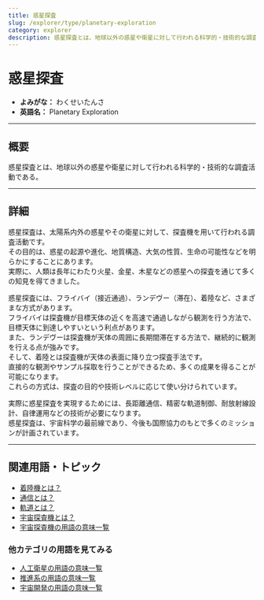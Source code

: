 ```yaml
---
title: 惑星探査
slug: /explorer/type/planetary-exploration
category: explorer
description: 惑星探査とは、地球以外の惑星や衛星に対して行われる科学的・技術的な調査活動である。
---
```



<Head>
  <script type="application/ld+json">
    {`{
      "@context": "https://schema.org",
      "@type": "DefinedTerm",
      "name": "惑星探査",
      "inDefinedTermSet": "https://www.space-portal.org",
      "termCode": "explorer/type/planetary-exploration",
      "description": "惑星探査とは、地球以外の惑星や衛星に対して行われる科学的・技術的な調査活動である。",
      "url": "https://www.space-portal.org/docs/explorer/type/planetary-exploration"
    }`}
  </script>
</Head>

# 惑星探査

- **よみがな：** わくせいたんさ  
- **英語名：** Planetary Exploration  

---

## 概要

惑星探査とは、地球以外の惑星や衛星に対して行われる科学的・技術的な調査活動である。

---

## 詳細

惑星探査は、太陽系内外の惑星やその衛星に対して、探査機を用いて行われる調査活動です。  
その目的は、惑星の起源や進化、地質構造、大気の性質、生命の可能性などを明らかにすることにあります。  
実際に、人類は長年にわたり火星、金星、木星などの惑星への探査を通じて多くの知見を得てきました。  

惑星探査には、フライバイ（接近通過）、ランデヴー（滞在）、着陸など、さまざまな方式があります。  
フライバイは探査機が目標天体の近くを高速で通過しながら観測を行う方法で、目標天体に到達しやすいという利点があります。  
また、ランデヴーは探査機が天体の周囲に長期間滞在する方法で、継続的に観測を行える点が強みです。  
そして、着陸とは探査機が天体の表面に降り立つ探査手法です。  
直接的な観測やサンプル採取を行うことができるため、多くの成果を得ることが可能になります。  
これらの方式は、探査の目的や技術レベルに応じて使い分けられています。

実際に惑星探査を実現するためには、長距離通信、精密な軌道制御、耐放射線設計、自律運用などの技術が必要になります。  
惑星探査は、宇宙科学の最前線であり、今後も国際協力のもとで多くのミッションが計画されています。

---

## 関連用語・トピック

- [着陸機とは？](/docs/explorer/technology/lander/)
- [通信とは？](/docs/communication/communication/)
- [軌道とは？](/docs/orbit/orbit/)
- [宇宙探査機とは？](/docs/explorer/space-probe/)
- [宇宙探査機の用語の意味一覧](/docs/category/explorer/)

### 他カテゴリの用語を見てみる
- [人工衛星の用語の意味一覧](/docs/category/satellite/)
- [推進系の用語の意味一覧](/docs/category/propulsion/)
- [宇宙開発の用語の意味一覧](/docs/category/glossary/)
